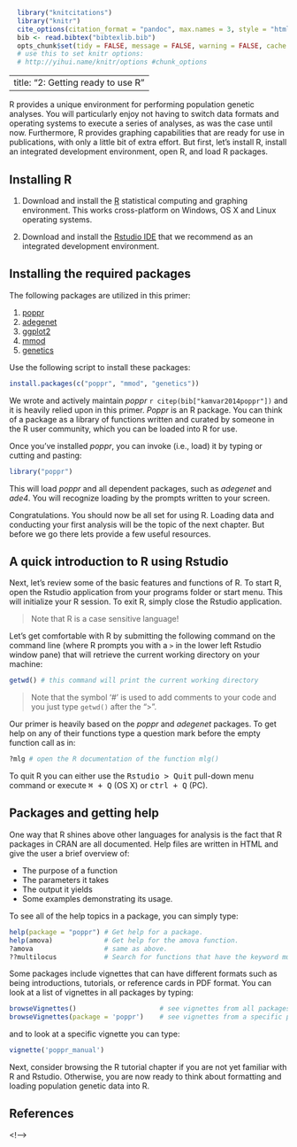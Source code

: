 ```r
  library("knitcitations")
  library("knitr")
  cite_options(citation_format = "pandoc", max.names = 3, style = "html", hyperlink = "to.doc")
  bib <- read.bibtex("bibtexlib.bib")
  opts_chunk$set(tidy = FALSE, message = FALSE, warning = FALSE, cache = TRUE) 
  # use this to set knitr options: 
  # http://yihui.name/knitr/options #chunk_options 
```
---
title: "2: Getting ready to use R"
---

R provides a unique environment for performing population genetic analyses. You
will particularly enjoy not having to switch data formats and operating systems
to execute a series of analyses, as was the case until now. Furthermore, R
provides graphing capabilities that are ready for use in publications, with only
a little bit of extra effort. But first, let's install R, install an integrated
development environment, open R, and load R packages.

<!---

## FOR THE SPRING 2014 WORKSHOP

You must have:

1. The latest version of [R](http://www.r-project.org) **(3.1.0)**
2. [Rstudio](http://www.rstudio.com/ide/). Think of this as kind of a GUI for R.
3. The latest development version of *poppr* (1.1.0.99) (see below)

**You must download the development version of poppr** (1.1.0.99). You may do this
in several ways:

### If you do NOT have a C compiler or do not know what it is:
 1. In your R console, run the command to install the dependencies of *poppr*: `install.packages(c("adegenet", "pegas", "vegan", "ggplot2", "phangorn", "ape", "igraph"))`
 2. Download the binaries for Windows [[here]](http://grunwaldlab.cgrb.oregonstate.edu/sites/default/files/u5/poppr_1.1.0.99_24.6.14.zip) or OSX [[here]](http://grunwaldlab.cgrb.oregonstate.edu/sites/default/files/u5/poppr_1.1.0.99_24.6.14.tgz) and install using the `Tools > Install Packages...` menu command. You should see a window like this:

 ![Install Packages Window](screenshots/InstallPackages.png)

 You should make sure to choose the **Package Archive File** option and then indicate where you downloaded the package in the menubar. If you have downloaded it on your desktop, you would type `~/Desktop/poppr_1.1.0.99.tgz` (on OSX).

### If you have a working C compiler on your system

 You may do install *poppr* via the R package *devtools*:

```r
 install.packages("devtools")
 devtools::install_github("grunwaldlab/poppr", ref = "devel")
```
-->

Installing R
-----

1. Download and install the [R](http://www.r-project.org) statistical computing
   and graphing environment. This works cross-platform on Windows, OS X and
   Linux operating systems.

2. Download and install the [Rstudio IDE](http://www.rstudio.com/ide/) that we
   recommend as an integrated development environment.


Installing the required packages
----

The following packages are utilized in this primer:

1. [poppr](http://cran.r-project.org/web/packages/poppr/index.html)
2. [adegenet](http://cran.r-project.org/web/packages/adegenet/index.html)
4. [ggplot2](http://cran.r-project.org/web/packages/ggplot2/index.html)
5. [mmod](http://cran.r-project.org/web/packages/mmod/index.html)
3. [genetics](http://cran.r-project.org/web/packages/genetics/index.html)

Use the following script to install these packages:

```r
install.packages(c("poppr", "mmod", "genetics"))
```

We wrote and actively maintain *poppr* `r citep(bib["kamvar2014poppr"])` and it
is heavily relied upon in this primer. *Poppr* is an R package. You can think of
a package as a library of functions written and curated by someone in the R user
community, which you can be loaded into R for use.

Once you've installed *poppr*, you can invoke (i.e., load) it by typing or
cutting and pasting:

```r
library("poppr")
```

This will load *poppr* and all dependent packages, such as *adegenet* and
*ade4*. You will recognize loading by the prompts written to your screen.

Congratulations. You should now be all set for using R. Loading data and
conducting your first analysis will be the topic of the next chapter. But before
we go there lets provide a few useful resources.

A quick introduction to R using Rstudio
----

Next, let's review some of the basic features and functions of R. To start R,
open the Rstudio application from your programs folder or start menu. This will
initialize your R session. To exit R, simply close the Rstudio application.

> Note that R is a case sensitive language!

Let's get comfortable with R by submitting the following command on the command
line (where R prompts you with a `>` in the lower left Rstudio window pane) that
will retrieve the current working directory on your machine:

```r
getwd() # this command will print the current working directory
```

> Note that the symbol '#' is used to add comments to your code and you just
> type `getwd()` after the ">".

Our primer is heavily based on the *poppr* and *adegenet* packages. To get help
on any of their functions type a question mark before the empty function call as
in:

```r
?mlg # open the R documentation of the function mlg()
```

To quit R you can either use the <kbd>Rstudio > Quit</kbd> pull-down menu command or
execute <kbd>⌘ + Q</kbd> (OS X) or <kbd>ctrl + Q</kbd> (PC).

Packages and getting help
----

One way that R shines above other languages for analysis is the fact that
R packages in CRAN are all documented. Help files are written in HTML and give
the user a brief overview of:

 - The purpose of a function
 - The parameters it takes
 - The output it yields
 - Some examples demonstrating its usage. 

To see all of the help topics in a package, you can simply type:

```r
help(package = "poppr") # Get help for a package.
help(amova)             # Get help for the amova function.
?amova                  # same as above.
??multilocus            # Search for functions that have the keyword multilocus.
```
Some packages include vignettes that can have different formats such as being
introductions, tutorials, or reference cards in PDF format. You can look at a
list of vignettes in all packages by typing:

```r
browseVignettes()                     # see vignettes from all packages
browseVignettes(package = 'poppr')    # see vignettes from a specific package.
```

and to look at a specific vignette you can type:

```r
vignette('poppr_manual')
```

Next, consider browsing the R tutorial chapter if you are not yet familiar with
R and Rstudio. Otherwise, you are now ready to think about formatting and
loading population genetic data into R.

References
----------

<!--->
